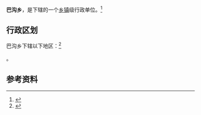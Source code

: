 {{中国乡级行政区|63/25/22/200/000}}

'''巴沟乡'''，是{{PRC admin/fullname|63/25/22/200/000|3}}下辖的一个[[乡镇|乡镇]]级行政单位。<ref>{{PRC admin/ref sgc|{{PRC admin/parent|63/25/22/200/000}}}}</ref>

== 行政区划 ==

巴沟乡下辖以下地区：<ref>{{PRC admin/ref sgc|63/25/22/200/000}}</ref>

{{PRC admin/children|63/25/22/200/000}}。

== 参考资料 ==

{{reflist}}

{{行政区划小作品}}
{{PRC admin/navcat|63/25/22/200/000}}